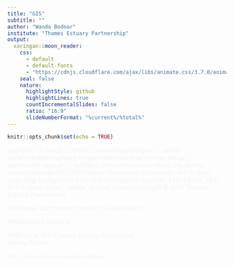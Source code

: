 ---
title: "GIS"
subtitle: ""
author: "Wanda Bodnar"
institute: "Thames Estuary Partnership"
output:
  xaringan::moon_reader:
    css:
      - default
      - default-fonts 
      - "https://cdnjs.cloudflare.com/ajax/libs/animate.css/3.7.0/animate.min.css"
    seal: false
    nature:
      highlightStyle: github
      highlightLines: true
      countIncrementalSlides: false
      ratio: "16:9"
      slideNumberFormat: "%current%/%total%"
---

```{r setup, echo = FALSE, message = FALSE, warning = FALSE}
knitr::opts_chunk$set(echo = TRUE)
```

background-image: url(https://www.estuaryedges.co.uk/wp-content/themes/estuary-edges/assets/src/img/thames-estuary-partnership-logo.png), url(https://www.thamesriverstrust.org.uk/wp-content/uploads/2021/05/Thames-Catchment-Community-Eel-Project-Logo.png)
background-size: 12%
background-position: 42% 88.5%, 58% 91.5%
class: center, middle, inverse
.footer[Copyright © 2021 Thames Estuary Partnership]

##Thames Catchment Community Eels Project

##Workshop series 3

###Intro to GIS
Thames Estuary Partnership <br> Wanda Bodnar <br><br> <i style=font-size:80%;>(Press H to see the site navigation options)</i>
<br>
<br>
<br>

<style>
h1, h2, h3, h4, h5, p {
  color: #f3f3f3;
}
.inverse {
  background-color: #101720;
}
.inverse h1, .inverse h2, .inverse h3, .inverse h4, .inverse h5, .inverse p {
  color: #f3f3f3;
}
.footer {
    color: #a5704a;
    position: fixed;
    top: 96%;
    left: 0;
    text-align: center;
    width: 100%;
    font-size:50%;
}
<style>

---

background-image: url(https://raw.githubusercontent.com/ThamesEstuaryPartnership/roadmap/main/img/1.png)
background-size: cover
.text[© Johannes Plenio]

<style>
.text {
    color: #ffffff;
    position: fixed;
    top: 96%;
    left: 2%;
    text-align: left;
    width: 100%;
    font-size:50%;
}
<style>

---

background-image: url(https://www.estuaryedges.co.uk/wp-content/themes/estuary-edges/assets/src/img/thames-estuary-partnership-logo.png)
background-size: 100px
background-position: 98% 4%

### Table of contents

* Recap - Intro to Cartography

* What is GIS?


<style>
h1, h2, h3, p {
  color: #003462;
}
<style>

---

class: center, middle, inverse

#Recap

<br>
<style>
.inverse h1, .inverse h2, .inverse h3, .inverse h4, .inverse h5, .inverse p {
  color: #f3f3f3;
}
.inverse h6 {
  color: #fff2f4;
}
a:link {
  color: #019ed8;
}
a:visited {
  color: #019ed8;
}
.footer {
    color: #a5704a;
    position: fixed;
    top: 96%;
    left: 0;
    text-align: center;
    width: 100%;
    font-size:50%;
}
<style>

---

background-image: url(https://www.estuaryedges.co.uk/wp-content/themes/estuary-edges/assets/src/img/thames-estuary-partnership-logo.png)
background-size: 100px
background-position: 98% 4%

### Recap

Intro to Cartography


<style>
h1, h2, h3, p {
  color: #003462;
}
<style>

---

class: center, middle, inverse

#GIS

<br>
<style>
.inverse h1, .inverse h2, .inverse h3, .inverse h4, .inverse h5, .inverse p {
  color: #f3f3f3;
}
.inverse h6 {
  color: #fff2f4;
}
a:link {
  color: #019ed8;
}
a:visited {
  color: #019ed8;
}
.footer {
    color: #a5704a;
    position: fixed;
    top: 96%;
    left: 0;
    text-align: center;
    width: 100%;
    font-size:50%;
}
<style>

---

background-image: url(https://www.estuaryedges.co.uk/wp-content/themes/estuary-edges/assets/src/img/thames-estuary-partnership-logo.png)
background-size: 100px
background-position: 98% 4%

### GIS

GIS is the abbreviation for Geographic Information System. 

It is a computer-based tool for collecting, storing, processing, analysing, visualising and interpreting spatially referenced data.

GIS is a useful tool to help answer geographic questions and make decisions. 


<style>
h1, h2, h3, p {
  color: #003462;
}
<style>

---

background-image: url(https://www.estuaryedges.co.uk/wp-content/themes/estuary-edges/assets/src/img/thames-estuary-partnership-logo.png)
background-size: 100px
background-position: 98% 4%

### GIS

Example usage: 

- Climatologists to understand the causes and consequences of climate change

- Political consultants to develop campaign strategies for elections

- Epidemiologists to locate ground zero of a disease outbreak


<style>
h1, h2, h3, p {
  color: #003462;
}
<style>

---

background-image: url(https://www.estuaryedges.co.uk/wp-content/themes/estuary-edges/assets/src/img/thames-estuary-partnership-logo.png)
background-size: 100px
background-position: 98% 4%

### GIS

<center><img src="https://media.nationalgeographic.org/assets/photos/000/276/27636.jpg" width = "600" height = "auto"></center>
<center><p class="caption">John Snow's cholera map - the black circles stacked show the the number of cases (Source: NG)</p></center>

<style>
h1, h2, h3, p, il, ul, p.caption {
  color: #003462;
}
<style>

???

In 1854 Doctor John Snow mapped the cases of the deadly cholera epidemic in London's Broad Street region and was able to trace the cholera outbreak to a single infected water pump. Snow's research was the first example of combining public health research and geography.

---

background-image: url(https://www.estuaryedges.co.uk/wp-content/themes/estuary-edges/assets/src/img/thames-estuary-partnership-logo.png)
background-size: 100px
background-position: 98% 4%

### GIS

<center><a target="_blank" href="https://www.nytimes.com/interactive/2020/03/22/world/coronavirus-spread.html"><img alt="" src="https://raw.githubusercontent.com/ThamesEstuaryPartnership/thames-learn/main/Figures/figure0.gif" width = 800" height = "auto"></a></center>
<center><p class="caption">How the Virus Got Out (Source: The New York Times) <br><i>Click on the image to see the map<i></p></center>

<style>
h1, h2, h3, p {
  color: #003462;
}
<style>

???

The use of interactive maps to tell stories is increasingly common, especially in journalism. 
The interactive story map below was made by The New York Times and it tells the story of how the SARS-CoV-2 virus got out of Wuhan, China.

---

background-image: url(https://i.stack.imgur.com/bUpIh.png),url(https://ulyngs.github.io/rmarkdown-workshop-2019/slides/figures/rmarkdown.png), url(https://user-images.githubusercontent.com/163582/45438104-ea200600-b67b-11e8-80fa-d9f2a99a03b0.png)
background-size: 50px, 50px
background-position: 45% 70%, 50% 70%, 55% 70%
class: center, middle, inverse
.footer[Copyright © 2021 Thames Estuary Partnership]

<br>
<a href="https://www.thamesestuarypartnership.org/">Thames Estuary Partnership</a>
<br>
<link rel="stylesheet" href="https://cdnjs.cloudflare.com/ajax/libs/font-awesome/4.7.0/css/font-awesome.min.css">
<p style="text-align: center;">
    <a href="mailto:w.bodnar@ucl.ac.uk" class="fa fa-envelope"></a>
    <a href="https://twitter.com/ThamesEstPart" class="fa fa-twitter"></a>   
    <a href="https://www.linkedin.com/company/thames-estuary-partnership/?viewAsMember=true" class="fa fa-linkedin"></a>   
    <a href="https://www.instagram.com/thamesestuarypartnership/" class="fa fa-instagram"></a>   
    <a href="https://www.facebook.com/thamesestuarypartnership/" class="fa fa-facebook"></a>
    </p>

<br>
###### Slides were prepared using R Studio, R Markdown & Xaringan
<br>
<style>
.inverse h1, .inverse h2, .inverse h3, .inverse h4, .inverse h5, .inverse p {
  color: #f3f3f3;
}
.inverse h6 {
  color: #fff2f4;
}
a:link {
  color: #019ed8;
}
a:visited {
  color: #019ed8;
}
.footer {
    color: #a5704a;
    position: fixed;
    top: 96%;
    left: 0;
    text-align: center;
    width: 100%;
    font-size:50%;
}
<style>
